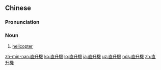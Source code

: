 {{also|直升机|直昇機}}
==Chinese==
{{zh-forms|s=直升机|t2=直昇機|type=21}}
{{wikipedia|直升機|lang=zh}}
{{wikipedia|直升機|lang=yue}}

===Pronunciation===
{{zh-pron
|m=zhíshēngjī
|c=zik6 sing1 gei1
|h=pfs=chhṳ̍t-sṳ̂n-kî
|mn=ti̍t-seng-ki
|cat=n
}}

===Noun===
{{zh-noun}}

# [[helicopter]] {{zh-mw|架}}

[[zh-min-nan:直升機]]
[[ko:直升機]]
[[lo:直升機]]
[[ja:直升機]]
[[uz:直升機]]
[[nds:直升機]]
[[zh:直升機]]